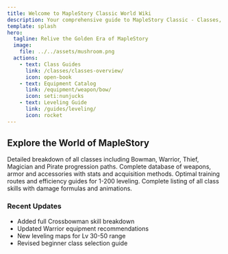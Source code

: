 ```yaml
---
title: Welcome to MapleStory Classic World Wiki
description: Your comprehensive guide to MapleStory Classic - Classes, Skills, Equipment and Strategies.
template: splash
hero:
  tagline: Relive the Golden Era of MapleStory
  image:
    file: ../../assets/mushroom.png
  actions:
    - text: Class Guides
      link: /classes/classes-overview/
      icon: open-book
    - text: Equipment Catalog
      link: /equipment/weapon/bow/
      icon: seti:nunjucks
    - text: Leveling Guide
      link: /guides/leveling/
      icon: rocket
---
```



## Explore the World of MapleStory

<CardGrid stagger>
	<Card title="Class Guides" icon="open-book">
		Detailed breakdown of all classes including Bowman, Warrior, Thief, Magician and Pirate progression paths.
	</Card>
	<Card title="Equipment Catalog" icon="seti:nunjucks">
		Complete database of weapons, armor and accessories with stats and acquisition methods.
	</Card>
	<Card title="Leveling Strategies" icon="rocket">
		Optimal training routes and efficiency guides for 1-200 leveling.
	</Card>
	<Card title="Skill Database" icon="star">
		Complete listing of all class skills with damage formulas and animations.
	</Card>
</CardGrid>

### Recent Updates
- Added full Crossbowman skill breakdown
- Updated Warrior equipment recommendations
- New leveling maps for Lv 30-50 range
- Revised beginner class selection guide
